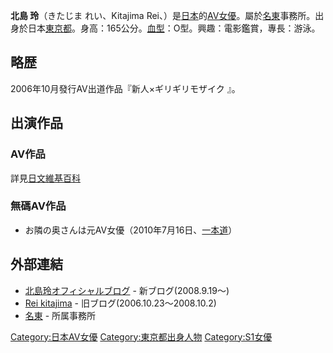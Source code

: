 {{AV女優
|モデル名=北島 玲
|ふりがな=きたじま れい
|画像ファイル=
|別名=玲丸
|愛称=
|生年=1982
|生月=12
|生日=18
|出身地={{JPN}}・[[東京都|東京都]]
|血液型=O型
|時点=2006年
|身長=165
|体重=
|バスト=96
|ウエスト=60
|ヒップ=89
|カップ=G
|股下=
|靴=
|身体備考=
|ジャンル=[[色情片|色情片]]
|AV出演期間=2006年 -
|活動備考=
|他の活動=
|その他=
}}
{{japanese|japanese=北島 玲|kana=きたじま れい|romaji=Kitajima Rei}}
'''北島 玲'''（きたじま れい、Kitajima Rei、{{bd|1982年|12月18日|}}）是[[日本|日本]]的[[AV女優|AV女優]]。屬於[[名東|名東]]事務所。出身於日本[[東京都|東京都]]。身高：165公分。[[血型|血型]]：O型。興趣：電影鑑賞，專長：游泳。

== 略歴 ==
2006年10月發行AV出道作品『新人×ギリギリモザイク 』。

== 出演作品 ==
=== AV作品 ===
詳見[[日文維基百科|日文維基百科]]

=== 無碼AV作品 ===
* お隣の奥さんは元AV女優（2010年7月16日、[[一本道|一本道]]）

== 外部連結 ==
* [https://web.archive.org/web/20100808001125/http://www.e-blogs.jp/blog/rei/ 北島玲オフィシャルブログ] - 新ブログ(2008.9.19〜)
* [https://web.archive.org/web/20100819134017/http://avlog.jp/blog/rei/ Rei kitajima] - 旧ブログ(2006.10.23〜2008.10.2)
* [http://www.meito-j.com/ 名東]{{Wayback|url=http://www.meito-j.com/ |date=20100516173029 }} - 所属事務所

{{DEFAULTSORT:Kitajima Rei}}
[[Category:日本AV女優|Category:日本AV女優]]
[[Category:東京都出身人物|Category:東京都出身人物]]
[[Category:S1女優|Category:S1女優]]
